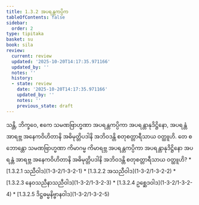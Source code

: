 ```yaml
---
title: 1.3.2 အပရန္တကပ္ပိက
tableOfContents: false
sidebar:
  order: 2
type: tipitaka
basket: su
book: sila
review:
  current: review
  updated: '2025-10-20T14:17:35.971166'
  updated_by: ''
  notes: ''
  history:
  - state: review
    date: '2025-10-20T14:17:35.971166'
    updated_by: ''
    notes: ''
    previous_state: draft
---
```



<DynamicBreadcrumb />


<ReviewStatus review={frontmatter.review} showDetails={true} />

<HypothesisAnnotation frontmatter={frontmatter} />

<Division number="74" book="sila" e="ch" v="6" p="28">

<Paragraph number="118" book="sila">
သန္တိ, ဘိက္ခဝေ, ဧကေ သမဏဗြာဟ္မဏာ အပရန္တကပ္ပိကာ အပရန္တာနုဒိဋ္ဌိနော, အပရန္တံ အာရဗ္ဘ အနေကဝိဟိတာနိ အဓိမုတ္တိပဒါနိ အဘိဝဒန္တိ စတုစတ္တာရီသာယ ဝတ္ထူဟိ. တေ စ ဘောန္တော သမဏဗြာဟ္မဏာ ကိမာဂမ္မ ကိမာရဗ္ဘ အပရန္တကပ္ပိကာ အပရန္တာနုဒိဋ္ဌိနော အပရန္တံ အာရဗ္ဘ အနေကဝိဟိတာနိ အဓိမုတ္တိပဒါနိ အဘိဝဒန္တိ စတုစတ္တာရီသာယ ဝတ္ထူဟိ?

</Paragraph>
</Division>

<TableOfContents book="sila" section="1.3.2">
* [1.3.2.1 သညီဝါဒ](1-3-2/1-3-2-1)
* [1.3.2.2 အသညီဝါဒ](1-3-2/1-3-2-2)
* [1.3.2.3 နေဝသညီနာသညီဝါဒ](1-3-2/1-3-2-3)
* [1.3.2.4 ဥစ္ဆေဒဝါဒ](1-3-2/1-3-2-4)
* [1.3.2.5 ဒိဋ္ဌဓမ္မနိဗ္ဗာနဝါဒ](1-3-2/1-3-2-5)
</TableOfContents>
